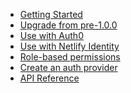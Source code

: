 -   [Getting Started](/docs/getting-started)
-   [Upgrade from pre-1.0.0](/docs/upgrading)
-   [Use with Auth0](/docs/auth0)
-   [Use with Netlify Identity](/docs/netlify-identity)
-   [Role-based permissions](/docs/roles)
-   [Create an auth provider](/docs/auth-providers)
-   [API Reference](/docs/api-reference)

